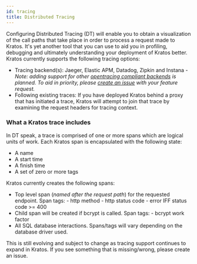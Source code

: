 ```yaml
---
id: tracing
title: Distributed Tracing
---
```


Configuring Distributed Tracing (DT) will enable you to obtain a visualization
of the call paths that take place in order to process a request made to Kratos.
It's yet another tool that you can use to aid you in profiling, debugging and
ultimately understanding your deployment of Kratos better. Kratos currently
supports the following tracing options:

- Tracing backend(s): Jaeger, Elastic APM, Datadog, Zipkin and Instana - _Note:
  adding support for other
  [opentracing compliant backends](https://opentracing.io/docs/supported-tracers)
  is planned. To aid in priority, please
  [create an issue](https://github.com/ory/kratos/issues) with your feature
  request._
- Following existing traces: If you have deployed Kratos behind a proxy that has
  initiated a trace, Kratos will attempt to join that trace by examining the
  request headers for tracing context.

### What a Kratos trace includes

In DT speak, a trace is comprised of one or more spans which are logical units
of work. Each Kratos span is encapsulated with the following state:

- A name
- A start time
- A finish time
- A set of zero or more tags

Kratos currently creates the following spans:

- Top level span (_named after the request path_) for the requested endpoint.
  Span tags: - http method - http status code - error IFF status code >= 400
- Child span will be created if bcrypt is called. Span tags: - bcrypt work
  factor
- All SQL database interactions. Spans/tags will vary depending on the database
  driver used.

This is still evolving and subject to change as tracing support continues to
expand in Kratos. If you see something that is missing/wrong, please create an
issue.
